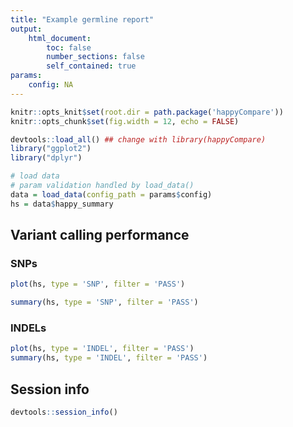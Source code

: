 ```yaml
---
title: "Example germline report"
output: 
    html_document:
        toc: false
        number_sections: false
        self_contained: true
params:
    config: NA
---
```


```r
knitr::opts_knit$set(root.dir = path.package('happyCompare'))
knitr::opts_chunk$set(fig.width = 12, echo = FALSE)

devtools::load_all() ## change with library(happyCompare)
library("ggplot2")
library("dplyr")
```

```r
# load data
# param validation handled by load_data()
data = load_data(config_path = params$config)
hs = data$happy_summary
```

## Variant calling performance

### SNPs

```r
plot(hs, type = 'SNP', filter = 'PASS')
```

```r
summary(hs, type = 'SNP', filter = 'PASS')
```


### INDELs

```r
plot(hs, type = 'INDEL', filter = 'PASS')
summary(hs, type = 'INDEL', filter = 'PASS')
```

## Session info
```r
devtools::session_info()
```